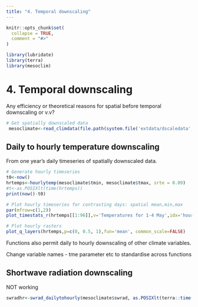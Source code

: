 ---
title: "4. Temporal downscaling"
---

```{r, include = FALSE}
knitr::opts_chunk$set(
  collapse = TRUE,
  comment = "#>"
)
```

```{r setup, include=FALSE}
library(lubridate)
library(terra)
library(mesoclim)
```

# 4. Temporal downscaling
Any efficiency or theoretical reasons for spatial before temporal downscaling or v.v?

```{r input-data}
# Get spatially downscaled data
 mesoclimate<-read_climdata(file.path(system.file('extdata/dscaledata',package='mesoclim'),'mesoclimate.rds'))
```

## Daily to hourly temperature downscaling
From one year's daily timeseries of spatially downscaled data.

```{r temp_tmedscale}

# Generate hourly timeseries
t0<-now()
hrtemps<-hourlytemp(mesoclimate$tmin, mesoclimate$tmax, srte = 0.09) 
#t<-as.POSIXlt(time(hrtemps))
print(now()-t0)

```

```{r graph-temp}
# Plot hourly timeseries for contrasting days: spatial mean,min,max
par(mfrow=c(1,2))
plot_timestats_r(hrtemps[[1:96]],v='Temperatures for 1-4 May',idx='hour',lgd=FALSE)

# Plot hourly rasters 
plot_q_layers(hrtemps,p=c(0, 0.5, 1),fun='mean', common_scale=FALSE)
```


Functions also permit daily to hourly downscaling of other climate variables.

Change variable names - tme parameter etc to standardise across functions

## Shortwave radiation downscaling
NOT working
```{r swdaytohr, eval=FALSE}
swradhr<-swrad_dailytohourly(mesoclimate$swrad, as.POSIXlt(terra::time(mesoclimate$swrad)), clearsky = NA, r = dtmf, adjust = TRUE) 

```
